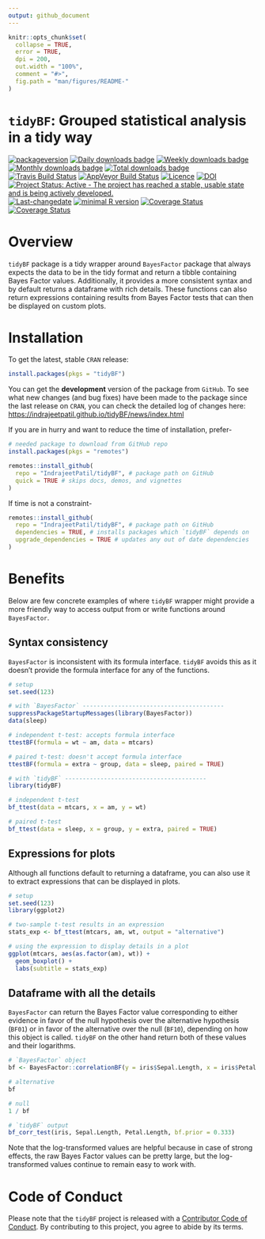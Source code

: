 ```yaml
---
output: github_document
---
```


  <!-- README.md is generated from README.Rmd. Please edit that file -->

```r
knitr::opts_chunk$set(
  collapse = TRUE,
  error = TRUE,
  dpi = 200,
  out.width = "100%",
  comment = "#>",
  fig.path = "man/figures/README-"
)
```

# `tidyBF`: Grouped statistical analysis in a tidy way

[![packageversion](https://img.shields.io/badge/Package%20version-0.1.0.9000-orange.svg?style=flat-square)](https://github.com/IndrajeetPatil/tidyBF/commits/master)
[![Daily downloads badge](https://cranlogs.r-pkg.org/badges/last-day/tidyBF?color=blue)](https://CRAN.R-project.org/package=tidyBF)
[![Weekly downloads badge](https://cranlogs.r-pkg.org/badges/last-week/tidyBF?color=blue)](https://CRAN.R-project.org/package=tidyBF)
[![Monthly downloads badge](https://cranlogs.r-pkg.org/badges/last-month/tidyBF?color=blue)](https://CRAN.R-project.org/package=tidyBF)
[![Total downloads badge](https://cranlogs.r-pkg.org/badges/grand-total/tidyBF?color=blue)](https://CRAN.R-project.org/package=tidyBF)
[![Travis Build Status](https://travis-ci.org/IndrajeetPatil/tidyBF.svg?branch=master)](https://travis-ci.org/IndrajeetPatil/tidyBF) 
[![AppVeyor Build Status](https://ci.appveyor.com/api/projects/status/github/IndrajeetPatil/tidyBF?branch=master&svg=true)](https://ci.appveyor.com/project/IndrajeetPatil/tidyBF) 
[![Licence](https://img.shields.io/badge/licence-GPL--3-blue.svg)](https://www.gnu.org/licenses/gpl-3.0.en.html)
[![DOI](https://zenodo.org/badge/126624251.svg)](https://zenodo.org/badge/latestdoi/126624251)
[![Project Status: Active - The project has reached a stable, usable state and is being actively developed.](http://www.repostatus.org/badges/latest/active.svg)](http://www.repostatus.org/#active)
[![Last-changedate](https://img.shields.io/badge/last%20change-`r gsub('-', '--', Sys.Date())`-yellowgreen.svg)](https://github.com/IndrajeetPatil/tidyBF/commits/master)
[![minimal R version](https://img.shields.io/badge/R%3E%3D-3.5.0-6666ff.svg)](https://cran.r-project.org/)
[![Coverage Status](https://img.shields.io/codecov/c/github/IndrajeetPatil/tidyBF/master.svg)](https://codecov.io/github/IndrajeetPatil/tidyBF?branch=master)
[![Coverage Status](https://coveralls.io/repos/github/IndrajeetPatil/tidyBF/badge.svg?branch=master)](https://coveralls.io/github/IndrajeetPatil/tidyBF?branch=master)

# Overview

`tidyBF` package is a tidy wrapper around `BayesFactor` package that always
expects the data to be in the tidy format and return a tibble containing Bayes
Factor values. Additionally, it provides a more consistent syntax and by
default returns a dataframe with rich details. These functions can also return
expressions containing results from Bayes Factor tests that can then be
displayed on custom plots.

# Installation

To get the latest, stable `CRAN` release:

```r
install.packages(pkgs = "tidyBF")
```

You can get the **development** version of the package from `GitHub`. To see
what new changes (and bug fixes) have been made to the package since the last
release on `CRAN`, you can check the detailed log of changes here:
<https://indrajeetpatil.github.io/tidyBF/news/index.html>

If you are in hurry and want to reduce the time of installation, prefer-

```r
# needed package to download from GitHub repo
install.packages(pkgs = "remotes")

remotes::install_github(
  repo = "IndrajeetPatil/tidyBF", # package path on GitHub
  quick = TRUE # skips docs, demos, and vignettes
)
```

If time is not a constraint-

```r
remotes::install_github(
  repo = "IndrajeetPatil/tidyBF", # package path on GitHub
  dependencies = TRUE, # installs packages which `tidyBF` depends on
  upgrade_dependencies = TRUE # updates any out of date dependencies
)
```

# Benefits

Below are few concrete examples of where `tidyBF` wrapper might provide a more
friendly way to access output from or write functions around `BayesFactor`.

## Syntax consistency

`BayesFactor` is inconsistent with its formula interface. `tidyBF` avoids this
as it doesn't provide the formula interface for any of the functions.

```r
# setup
set.seed(123)

# with `BayesFactor` ----------------------------------------
suppressPackageStartupMessages(library(BayesFactor))
data(sleep)

# independent t-test: accepts formula interface
ttestBF(formula = wt ~ am, data = mtcars)

# paired t-test: doesn't accept formula interface
ttestBF(formula = extra ~ group, data = sleep, paired = TRUE)

# with `tidyBF` ----------------------------------------
library(tidyBF)

# independent t-test
bf_ttest(data = mtcars, x = am, y = wt)

# paired t-test
bf_ttest(data = sleep, x = group, y = extra, paired = TRUE)
```

## Expressions for plots

Although all functions default to returning a dataframe, you can also use it
to extract expressions that can be displayed in plots.

```r
# setup
set.seed(123)
library(ggplot2)

# two-sample t-test results in an expression
stats_exp <- bf_ttest(mtcars, am, wt, output = "alternative")

# using the expression to display details in a plot
ggplot(mtcars, aes(as.factor(am), wt)) +
  geom_boxplot() +
  labs(subtitle = stats_exp)
```

## Dataframe with all the details

`BayesFactor` can return the Bayes Factor value corresponding to either
evidence in favor of the null hypothesis over the alternative hypothesis
(`BF01`) or in favor of the alternative over the null (`BF10`), depending on how this
object is called. `tidyBF` on the other hand return both of these values and
their logarithms.

```r
# `BayesFactor` object
bf <- BayesFactor::correlationBF(y = iris$Sepal.Length, x = iris$Petal.Length)

# alternative
bf

# null
1 / bf

# `tidyBF` output
bf_corr_test(iris, Sepal.Length, Petal.Length, bf.prior = 0.333)
```

Note that the log-transformed values are helpful because in case of strong
effects, the raw Bayes Factor values can be pretty large, but the
log-transformed values continue to remain easy to work with.

# Code of Conduct

Please note that the `tidyBF` project is released with a [Contributor Code of Conduct](https://contributor-covenant.org/version/2/0/CODE_OF_CONDUCT.html). 
By contributing to this project, you agree to abide by its terms.

